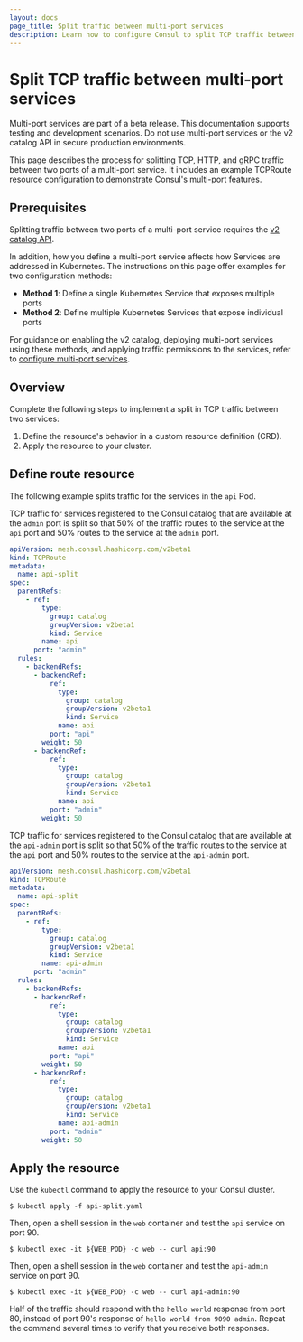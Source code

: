 ```yaml
---
layout: docs
page_title: Split traffic between multi-port services 
description: Learn how to configure Consul to split TCP traffic between two ports of a multi-port service using the TCPRoute resource and the v2 catalog API
---
```


# Split TCP traffic between multi-port services

<Warning>

Multi-port services are part of a beta release. This documentation supports testing and development scenarios. Do not use multi-port services or the v2 catalog API in secure production environments.

</Warning>

This page describes the process for splitting TCP, HTTP, and gRPC traffic between two ports of a multi-port service. It includes an example TCPRoute resource configuration to demonstrate Consul's multi-port features.

## Prerequisites

Splitting traffic between two ports of a multi-port service requires the [v2 catalog API](/consul/docs/architecture/catalog/v2).

In addition, how you define a multi-port service affects how Services are addressed in Kubernetes. The instructions on this page offer examples for two configuration methods:

- **Method 1**: Define a single Kubernetes Service that exposes multiple ports
- **Method 2**: Define multiple Kubernetes Services that expose individual ports

For guidance on enabling the v2 catalog, deploying multi-port services using these methods, and applying traffic permissions to the services, refer to [configure multi-port services](/consul/docs/connect/multi-port/configure).

## Overview

Complete the following steps to implement a split in TCP traffic between two services:

1. Define the resource's behavior in a custom resource definition (CRD).
1. Apply the resource to your cluster.

## Define route resource

The following example splits traffic for the services in the `api` Pod.

<Tabs>

<Tab heading="Method 1" group="method1">

TCP traffic for services registered to the Consul catalog that are available at the `admin` port is split so that 50% of the traffic routes to the service at the `api` port and 50% routes to the service at the `admin` port.

<CodeBlockConfig filename="api-split.yaml">

```yaml
apiVersion: mesh.consul.hashicorp.com/v2beta1
kind: TCPRoute
metadata:
  name: api-split
spec:
  parentRefs:
    - ref:
        type: 
          group: catalog
          groupVersion: v2beta1
          kind: Service
        name: api
      port: "admin"
  rules:
    - backendRefs:
      - backendRef:
          ref: 
            type:
              group: catalog
              groupVersion: v2beta1
              kind: Service
            name: api
          port: "api"
        weight: 50
      - backendRef:
          ref: 
            type:
              group: catalog
              groupVersion: v2beta1
              kind: Service
            name: api
          port: "admin"
        weight: 50
```

</CodeBlockConfig>
</Tab>

<Tab heading="Method 2" group="method2">

TCP traffic for services registered to the Consul catalog that are available at the `api-admin` port is split so that 50% of the traffic routes to the service at the `api` port and 50% routes to the service at the `api-admin` port.

<CodeBlockConfig filename="api-split.yaml">

```yaml
apiVersion: mesh.consul.hashicorp.com/v2beta1
kind: TCPRoute
metadata:
  name: api-split
spec:
  parentRefs:
    - ref:
        type: 
          group: catalog
          groupVersion: v2beta1
          kind: Service
        name: api-admin
      port: "admin"
  rules:
    - backendRefs:
      - backendRef:
          ref: 
            type:
              group: catalog
              groupVersion: v2beta1
              kind: Service
            name: api
          port: "api"
        weight: 50
      - backendRef:
          ref: 
            type:
              group: catalog
              groupVersion: v2beta1
              kind: Service
            name: api-admin
          port: "admin"
        weight: 50
```

</CodeBlockConfig>

</Tab>
</Tabs>

## Apply the resource

Use the `kubectl` command to apply the resource to your Consul cluster.

```shell-session
$ kubectl apply -f api-split.yaml
```

<Tabs>

<Tab heading="Method 1" group="method1">

Then, open a shell session in the `web` container and test the `api` service on port 90.

```shell-session
$ kubectl exec -it ${WEB_POD} -c web -- curl api:90
```

</Tab>

<Tab heading="Method 2" group="method2">

Then, open a shell session in the `web` container and test the `api-admin` service on port 90.

```shell-session
$ kubectl exec -it ${WEB_POD} -c web -- curl api-admin:90
```

</Tab>
</Tabs>

Half of the traffic should respond with the `hello world` response from port 80, instead of port 90's response of `hello world from 9090 admin`. Repeat the command several times to verify that you receive both responses.